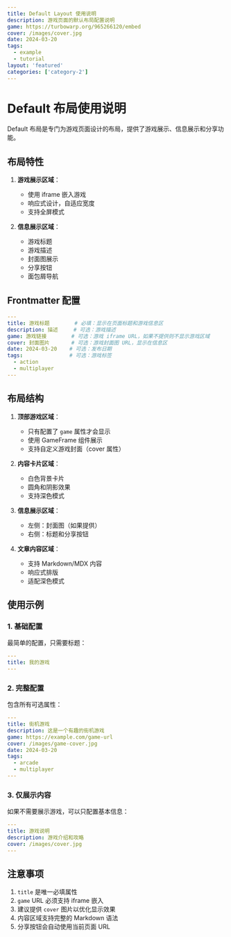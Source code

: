 ```yaml
---
title: Default Layout 使用说明
description: 游戏页面的默认布局配置说明
game: https://turbowarp.org/965266120/embed
cover: /images/cover.jpg
date: 2024-03-20
tags:
  - example
  - tutorial
layout: 'featured'
categories: ['category-2']
---
```


# Default 布局使用说明

Default 布局是专门为游戏页面设计的布局，提供了游戏展示、信息展示和分享功能。

## 布局特性

1. **游戏展示区域**：
   - 使用 iframe 嵌入游戏
   - 响应式设计，自适应宽度
   - 支持全屏模式

2. **信息展示区域**：
   - 游戏标题
   - 游戏描述
   - 封面图展示
   - 分享按钮
   - 面包屑导航

## Frontmatter 配置

```yaml
---
title: 游戏标题        # 必填：显示在页面标题和游戏信息区
description: 描述     # 可选：游戏描述
game: 游戏链接        # 可选：游戏 iframe URL，如果不提供则不显示游戏区域
cover: 封面图片       # 可选：游戏封面图 URL，显示在信息区
date: 2024-03-20    # 可选：发布日期
tags:               # 可选：游戏标签
  - action
  - multiplayer
---
```

## 布局结构

1. **顶部游戏区域**：
   - 只有配置了 `game` 属性才会显示
   - 使用 GameFrame 组件展示
   - 支持自定义游戏封面（cover 属性）

2. **内容卡片区域**：
   - 白色背景卡片
   - 圆角和阴影效果
   - 支持深色模式

3. **信息展示区域**：
   - 左侧：封面图（如果提供）
   - 右侧：标题和分享按钮

4. **文章内容区域**：
   - 支持 Markdown/MDX 内容
   - 响应式排版
   - 适配深色模式

## 使用示例

### 1. 基础配置

最简单的配置，只需要标题：

```yaml
---
title: 我的游戏
---
```

### 2. 完整配置

包含所有可选属性：

```yaml
---
title: 街机游戏
description: 这是一个有趣的街机游戏
game: https://example.com/game-url
cover: /images/game-cover.jpg
date: 2024-03-20
tags:
  - arcade
  - multiplayer
---
```

### 3. 仅展示内容

如果不需要展示游戏，可以只配置基本信息：

```yaml
---
title: 游戏说明
description: 游戏介绍和攻略
cover: /images/cover.jpg
---
```

## 注意事项

1. `title` 是唯一必填属性
2. `game` URL 必须支持 iframe 嵌入
3. 建议提供 `cover` 图片以优化显示效果
4. 内容区域支持完整的 Markdown 语法
5. 分享按钮会自动使用当前页面 URL
